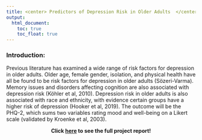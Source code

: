 ```yaml
---
title: <center> Predictors of Depression Risk in Older Adults  </center>
output: 
  html_document:
    toc: true
    toc_float: true
---
```



### Introduction:

Previous literature has examined a wide range of risk factors for depression in
older adults. Older age, female gender, isolation, and physical health
have all be found to be risk factors for depression in older adults
(Sözeri-Varma). Memory issues and disorders affecting cognition are also
associated with depression risk (Köhler et al, 2010). Depression risk in
older adults is also associated with race and ethnicity, with evidence
certain groups have a higher risk of depression (Hooker et al, 2019).
The outcome will be the PHQ-2, which sums two variables rating mood and
well-being on a Likert scale (validated by Kroenke et al, 2003).

<center>
**Click [here](final_report.html) to see the full project report!**
</center>
